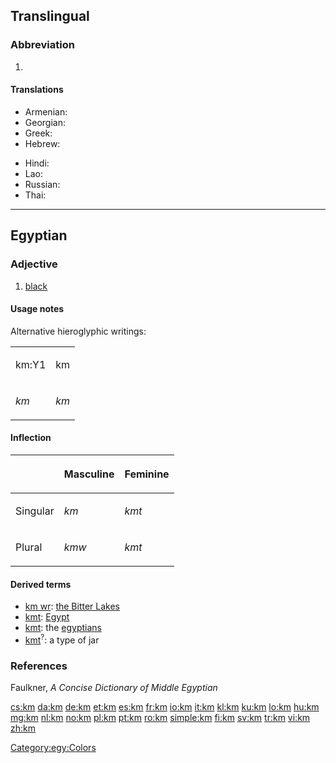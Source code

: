 {{also|.km|KM}}
==Translingual==

===Abbreviation===
{{head|mul|abbreviation}}

# {{SI-unit-abb2|kilo|meter|metre|[[length]]}}

====Translations====
{{trans-top|kilometer}}
* Armenian: {{t|hy|կմ|sc=Armn}}
* Georgian: {{t|ka|კმ|sc=Geor}}
* Greek: {{t|el|χλμ.|tr=chlm.}}
* Hebrew: {{t|he|ק”מ|sc=Hebr}}
{{trans-mid}}
* Hindi: {{t|hi|सहस्रमान|tr=sahasramān|sc=Deva}}
* Lao: {{t|lo|ກມ|sc=Laoo}}
* Russian: {{t+|ru|км|sc=Cyrl}}
* Thai: {{t+|th|กม.|tr=km.|sc=Thai}}
{{trans-bottom}}

----

==Egyptian==

===Adjective===
{{head|egy|adjective|head=<hiero>km-m-D3</hiero>}}
{{head|egy}}

# [[black]]

====Usage notes====
Alternative hieroglyphic writings:
{| class="wikitable"
|-
| <hiero>km:Y1</hiero>|| <hiero>km</hiero>
|-
| ''km'' || ''km''
|}

====Inflection====
{| class="wikitable"
|-
!  !! Masculine !! Feminine
|-
| Singular || ''km'' || ''kmt''
|-
| Plural || ''kmw'' || ''kmt''
|}

====Derived terms====
* [[km wr]]: [[w:Great Bitter Lake|the Bitter Lakes]]
* [[kmt]]: [[Egypt]]
* [[kmt]]: the [[egyptians]]
* [[kmt]]<sup>?</sup>: a type of jar

===References===
Faulkner, ''A Concise Dictionary of Middle Egyptian''

[[Category:egy:Colors]]

[[cs:km]]
[[da:km]]
[[de:km]]
[[et:km]]
[[es:km]]
[[fr:km]]
[[io:km]]
[[it:km]]
[[kl:km]]
[[ku:km]]
[[lo:km]]
[[hu:km]]
[[mg:km]]
[[nl:km]]
[[no:km]]
[[pl:km]]
[[pt:km]]
[[ro:km]]
[[simple:km]]
[[fi:km]]
[[sv:km]]
[[tr:km]]
[[vi:km]]
[[zh:km]]